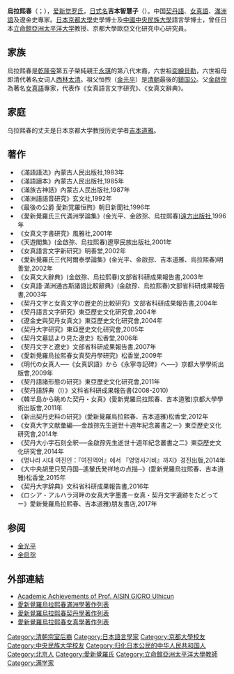{{满族姓名|[[爱新觉罗氏|爱新觉罗]]}}
{{Japanese
| tablewidth = 
| image = 
| width = 
| japanese = 吉本 智慧子
| kana = よしもと ちえこ
| romaji = Yoshimoto Chieko
| kyujitai = 
| display = infobox
}}
{{Japanese
| tablewidth = 
| image = 
| width = 
| japanese = 愛新覚羅 烏拉熙春
| kana = あいしんかくら うらきしゅん<br>アイシンギョロ ウルヒチュン
| romaji = Aishinkakura Urakishun<br>Aishingyoro Uruhichun
| kyujitai = 
| display = infobox
}}
'''烏拉熙春'''（{{lang-mnc|ᡠᠯᡥᡳᠴᡠᠨ|v=Ulhicun}}；{{bd|1958年||catIdx=s}}），[[爱新觉罗氏|爱新觉罗氏]]，[[日本人名|日式名]]'''吉本智慧子'''（{{jpn|j=吉本智慧子|hg=よしもと ちえこ}}）。中国[[契丹語|契丹語]]、[[女真語|女真語]]、[[滿洲語|滿洲語]]及遼金史專家。[[日本|日本]][[京都大學|京都大學]]史學博士及[[中國|中國]][[中央民族大學|中央民族大學]]語言學博士，曾任日本[[立命館亞洲太平洋大学|立命館亞洲太平洋大学]]教授、京都大學歐亞文化研究中心研究員。

== 家族 ==
烏拉熙春是[[乾隆帝|乾隆帝]]第五子榮純親王[[永琪|永琪]]的第八代末裔，六世祖[[奕繪|奕繪]][[貝勒|貝勒]]，六世祖母即清代著名女词人[[西林太清|西林太清]]。祖父恒煦（[[金光平|金光平]]）是[[清朝|清朝]]最後的[[奉恩镇国公|鎮国公]]。父[[金啟孮|金啟孮]]為著名[[女真語|女真語]]專家，代表作《女真語言文字研究》、《女真文辭典》。

== 家庭 ==
乌拉熙春的丈夫是日本京都大学教授历史学者[[吉本道雅|吉本道雅]]。

== 著作 ==
* 《滿語語法》內蒙古人民出版社,1983年
* 《滿語讀本》內蒙古人民出版社,1985年
* 《滿族古神話》內蒙古人民出版社,1987年
* 《滿洲語語音研究》玄文社,1992年
* 《最後の公爵 愛新覚羅恒煦》朝日新聞社,1996年
* 《愛新覺羅氏三代滿洲學論集》(金光平、金啟孮、烏拉熙春)[[遠方出版社|遠方出版社]],1996年
* 《女真文字書研究》風雅社,2001年
* 《天遊閣集》(金啟孮、烏拉熙春)遼寧民族出版社,2001年
* 《女真語言文字新研究》明善堂,2002年
* 《愛新覺羅氏三代阿爾泰學論集》(金光平、金啟孮、吉本道雅、烏拉熙春)明善堂,2002年
* 《女真文大辭典》(金啟孮、烏拉熙春)文部省科研成果報告書,2003年
* 《女真語·滿洲通古斯諸語比較辭典》(金啟孮、烏拉熙春)文部省科研成果報告書,2003年
* 《契丹文字と女真文字の歴史的比較研究》文部省科研成果報告書,2004年
* 《契丹語言文字研究》東亞歷史文化研究會,2004年
* 《遼金史與契丹女真文》東亞歷史文化研究會,2004年
* 《契丹大字研究》東亞歷史文化研究會,2005年
* 《契丹文墓誌より見た遼史》松香堂,2006年
* 《契丹文字と遼史》文部省科研成果報告書,2007年
* 《愛新覺羅烏拉熙春女真契丹學研究》松香堂,2009年
* 《明代の女真人──《女真訳語》から《永寧寺記碑》へ──》京都大學學術出版會,2009年
* 《契丹語諸形態の研究》東亞歷史文化研究會,2011年
* 《契丹語辞典（Ⅰ）》文科省科研成果報告書(2008-2010)
* 《韓半島から眺めた契丹・女真》(愛新覺羅烏拉熙春、吉本道雅)京都大學學術出版會,2011年
* 《新出契丹史料の研究》(愛新覺羅烏拉熙春、吉本道雅)松香堂,2012年
* 《女真大字文献彙編──金啟孮先生逝世十週年紀念叢書之一》東亞歷史文化研究會,2014年
* 《契丹大小字石刻全釈──金啟孮先生逝世十週年紀念叢書之二》東亞歷史文化研究會,2014年
* 《명나라 시대 여진인：『여진역어』에서 『영영사기비』까지》경진出版,2014年
* 《大中央胡里只契丹国─遙輦氏発祥地の点描─》(愛新覺羅烏拉熙春、吉本道雅)松香堂,2015年
* 《契丹大字辞典》文科省科研成果報告書,2016年
* 《ロシア・アルハラ河畔の女真大字墨書ー女真・契丹文字遺跡をたどってー》愛新覺羅烏拉熙春、吉本道雅)朋友書店,2017年

==参阅==
*[[金光平|金光平]]
*[[金启孮|金启孮]]

== 外部連結 ==
* [http://www.apu.ac.jp/~yoshim/Academic%20Achievements.pdf Academic Achievements of Prof. AISIN GIORO Ulhicun] {{Wayback|url=http://www.apu.ac.jp/~yoshim/Academic%20Achievements.pdf |date=20150208145034 }}
* [http://www.apu.ac.jp/~yoshim/newpage6.htm 愛新覺羅烏拉熙春滿洲學著作列表] {{Wayback|url=http://www.apu.ac.jp/~yoshim/newpage6.htm |date=20090816161106 }}
* [http://www.apu.ac.jp/~yoshim/newpage4.htm 愛新覺羅烏拉熙春契丹學著作列表] {{Wayback|url=http://www.apu.ac.jp/~yoshim/newpage4.htm |date=20080411015733 }}
* [http://www.apu.ac.jp/~yoshim/newpage7.htm 愛新覺羅烏拉熙春女真學著作列表] {{Wayback|url=http://www.apu.ac.jp/~yoshim/newpage7.htm |date=20150208150435 }}

{{Authority control}}
{{DEFAULTSORT:Ulhicun}}
[[Category:清朝宗室后裔|Category:清朝宗室后裔]]
[[Category:日本語言學家|Category:日本語言學家]]
[[Category:京都大學校友|Category:京都大學校友]]
[[Category:中央民族大学校友|Category:中央民族大学校友]]
[[Category:归化日本公民的中华人民共和国人|Category:归化日本公民的中华人民共和国人]]
[[Category:北京人|Category:北京人]]
[[Category:愛新覺羅氏|Category:愛新覺羅氏]]
[[Category:立命館亞洲太平洋大學教師|Category:立命館亞洲太平洋大學教師]]
[[Category:满学家|Category:满学家]]